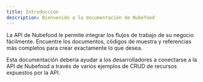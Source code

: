 ```yaml
---
title: Introducción
description: Bienvenido a la documentación de Nubefood
---
```


La API de Nubefood le permite integrar los flujos de trabajo de su negocio fácilmente. Encuentre los documentos, códigos de muestra y referencias más completos para crear exactamente lo que desea.

Esta documentación debería ayudar a los desarrolladores a conectarse a la API de Nubefood a través de varios ejemplos de CRUD de recursos expuestos por la API.
